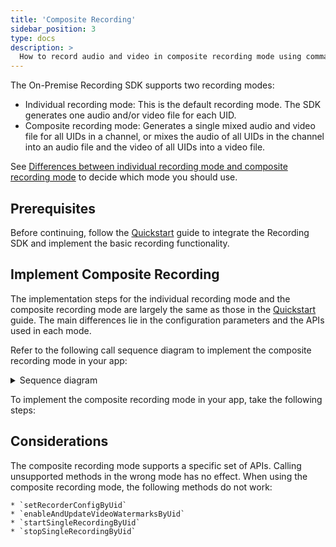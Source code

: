 ```yaml
---
title: 'Composite Recording'
sidebar_position: 3
type: docs
description: >
  How to record audio and video in composite recording mode using command line. 
---
```




The On-Premise Recording SDK supports two recording modes:

- Individual recording mode: This is the default recording mode. The SDK generates one audio and/or video file for each UID. 
- Composite recording mode: Generates a single mixed audio and video file for all UIDs in a channel, or mixes the audio of all UIDs in the channel into an audio file and the video of all UIDs into a video file.

See [Differences between individual recording mode and composite recording mode](https://docs.agora.io/en/help/integration-issues/recording_mode) to decide which mode you should use.

## Prerequisites

Before continuing, follow the [Quickstart](/on-premise-recording/get-started/) guide to integrate the Recording SDK and implement the basic recording functionality.

## Implement Composite Recording

The implementation steps for the individual recording mode and the composite recording mode are largely the same as those in the [Quickstart](/on-premise-recording/get-started/) guide. The main differences lie in the configuration parameters and the APIs used in each mode.

Refer to the following call sequence diagram to implement the composite recording mode in your app:

<details>
<summary>Sequence diagram</summary>

![Sequence diagram](/images/on-premise-recording/composite-recording-logic.svg)
</details>

To implement the composite recording mode in your app, take the following steps:

<Implementation/>

## Considerations

The composite recording mode supports a specific set of APIs. Calling unsupported methods in the wrong mode has no effect. When using the composite recording mode, the following methods do not work:

    * `setRecorderConfigByUid`
    * `enableAndUpdateVideoWatermarksByUid`
    * `startSingleRecordingByUid`
    * `stopSingleRecordingByUid`
